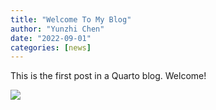 ```yaml
---
title: "Welcome To My Blog"
author: "Yunzhi Chen"
date: "2022-09-01"
categories: [news]
---
```


This is the first post in a Quarto blog. Welcome!

![](sky.jpg)


